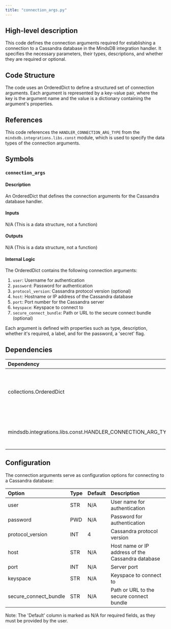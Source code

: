 ```yaml
---
title: "connection_args.py"
---
```


## High-level description
This code defines the connection arguments required for establishing a connection to a Cassandra database in the MindsDB integration handler. It specifies the necessary parameters, their types, descriptions, and whether they are required or optional.

## Code Structure
The code uses an OrderedDict to define a structured set of connection arguments. Each argument is represented by a key-value pair, where the key is the argument name and the value is a dictionary containing the argument's properties.

## References
This code references the `HANDLER_CONNECTION_ARG_TYPE` from the `mindsdb.integrations.libs.const` module, which is used to specify the data types of the connection arguments.

## Symbols

### `connection_args`
#### Description
An OrderedDict that defines the connection arguments for the Cassandra database handler.

#### Inputs
N/A (This is a data structure, not a function)

#### Outputs
N/A (This is a data structure, not a function)

#### Internal Logic
The OrderedDict contains the following connection arguments:
1. `user`: Username for authentication
2. `password`: Password for authentication
3. `protocol_version`: Cassandra protocol version (optional)
4. `host`: Hostname or IP address of the Cassandra database
5. `port`: Port number for the Cassandra server
6. `keyspace`: Keyspace to connect to
7. `secure_connect_bundle`: Path or URL to the secure connect bundle (optional)

Each argument is defined with properties such as type, description, whether it's required, a label, and for the password, a 'secret' flag.

## Dependencies
| Dependency | Purpose |
|:-----------|:--------|
| collections.OrderedDict | Used to create an ordered dictionary of connection arguments |
| mindsdb.integrations.libs.const.HANDLER_CONNECTION_ARG_TYPE | Provides constants for argument types |

## Configuration
The connection arguments serve as configuration options for connecting to a Cassandra database:

| Option | Type | Default | Description |
|:-------|:-----|:--------|:------------|
| user | STR | N/A | User name for authentication |
| password | PWD | N/A | Password for authentication |
| protocol_version | INT | 4 | Cassandra protocol version |
| host | STR | N/A | Host name or IP address of the Cassandra database |
| port | INT | N/A | Server port |
| keyspace | STR | N/A | Keyspace to connect to |
| secure_connect_bundle | STR | N/A | Path or URL to the secure connect bundle |

Note: The 'Default' column is marked as N/A for required fields, as they must be provided by the user.